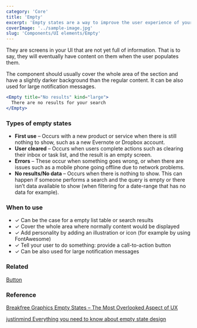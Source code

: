 ```yaml
---
category: 'Core'
title: 'Empty'
excerpt: 'Empty states are a way to improve the user experience of your product, from onboarding to encouraging users to interact with your app.'
coverImage: '../sample-image.jpg'
slug: 'Components/UI elements/Empty'
---
```


<Storybook path="iframe.html?viewMode=docs&id=components-ui-elements-empty--documentation&args=" />

They are screens in your UI that are not yet full of information. That is to say, they will eventually have content on them when the user populates them.

The component should usually cover the whole area of the section and have a slightly darker background than the regular content. It can be also used for large notification messages.

```jsx live
<Empty title="No results" kind="large">
  There are no results for your search
</Empty>
```

### Types of empty states

- **First use** – Occurs with a new product or service when there is still nothing to show, such as a new Evernote or Dropbox account.
- **User cleared** – Occurs when users complete actions such as clearing their inbox or task list, and the result is an empty screen.
- **Errors** – These occur when something goes wrong, or when there are issues such as a mobile phone going offline due to network problems.
- **No results/No data** – Occurs when there is nothing to show. This can happen if someone performs a search and the query is empty or there isn’t data available to show (when filtering for a date-range that has no data for example).

### When to use

- ✓ Can be the case for a empty list table or search results
- ✓ Cover the whole area where normally content would be displayed
- ✓ Add personality by adding an illustration or icon (for example by using FontAwesome)
- ✓ Tell your user to do something: provide a call-to-action button
- ✓ Can be also used for large notification messages

### Related

[Button](?path=/docs/components-button--button-regular)

### Reference

[Breakfree Graphics Empty States – The Most Overlooked Aspect of UX](https://www.breakfreegraphics.com/design-blog/empty-states-the-most-overlooked-aspect-of-ux/)

[justinmind Everything you need to know about empty state design](https://www.justinmind.com/blog/everything-you-need-to-know-about-empty-state-design/)
